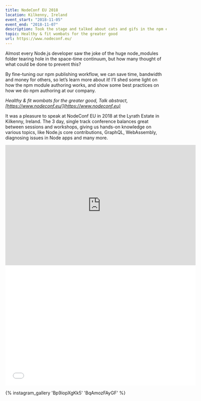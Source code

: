 ```yaml
---
title: NodeConf EU 2018
location: Kilkenny, Ireland
event_start: "2018-11-05"
event_end: "2018-11-07"
description: Took the stage and talked about cats and gifs in the npm ecosystem, the overhead in every npm module out there
topic: Healthy & fit wombats for the greater good
url: https://www.nodeconf.eu/
---
```



<Intro>

  Almost every Node.js developer saw the joke of the huge node_modules folder tearing hole in the space-time continuum, but how many thought of what could be done to prevent this?

  By fine-tuning our npm publishing workflow, we can save time, bandwidth and money for others, so let’s learn more about it! I’ll shed some light on how the npm module authoring works, and show some best practices on how we do npm authoring at our company.

  _Healthy & fit wombats for the greater good, Talk abstract, [https://www.nodeconf.eu/](https://www.nodeconf.eu)_
</Intro>

It was a pleasure to speak at NodeConf EU in 2018 at the Lyrath Estate in Kilkenny, Ireland. The 3 day, single track conference balances great between sessions and workshops, giving us hands-on knowledge on various topics, like Node.js core contributions, GraphQL, WebAssembly, diagnosing issues in Node apps and many more.

<iframe width="595" height="375" src="https://www.youtube.com/embed/V2V6gStgzvo" frameborder="0" gesture="media" allow="encrypted-media" allowfullscreen></iframe>

<iframe src="//www.slideshare.net/slideshow/embed_code/key/bsuyA2aRYCXz2e" width="595" height="375" frameborder="0" marginwidth="0" marginheight="0" scrolling="no" allowfullscreen> </iframe>


{% instagram_gallery 'Bp9iopXgKk5' 'BqAmozFAyGF' %}

